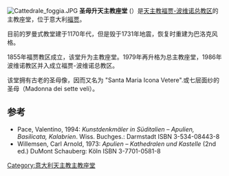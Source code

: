 [[File:Cattedrale_foggia.JPG|thumb]]
'''圣母升天主教座堂''' ({{lang-it|Cattedrale della Santa Maria Assunta in Coelo}}）是[[天主教福贾-波维诺总教区|天主教福贾-波维诺总教区]]的主教座堂，位于意大利[[福贾|福贾]]。 

目前的罗曼式教堂建于1170年代，但是毁于1731年地震，恢复时重建为巴洛克风格。

1855年福贾教区成立，该堂升为主教座堂。1979年再升格为总主教座堂，1986年波维诺教区并入成立福贾-波维诺总教区。

该堂拥有古老的圣母像，因而又名为 "Santa Maria Icona Vetere".或七层面纱的圣母（Madonna dei sette veli）。

==参考==
* Pace, Valentino, 1994: ''Kunstdenkmäler in Süditalien – Apulien, Basilicata, Kalabrien''. Wiss. Buchges.: Darmstadt ISBN 3-534-08443-8
* Willemsen, Carl Arnold, 1973: ''Apulien – Kathedralen und Kastelle'' (2nd ed.) DuMont Schauberg: Köln ISBN 3-7701-0581-8

{{coord|41.4635|15.5438|type:landmark_region:IT|display=title}}

[[Category:意大利天主教主教座堂|Category:意大利天主教主教座堂]]